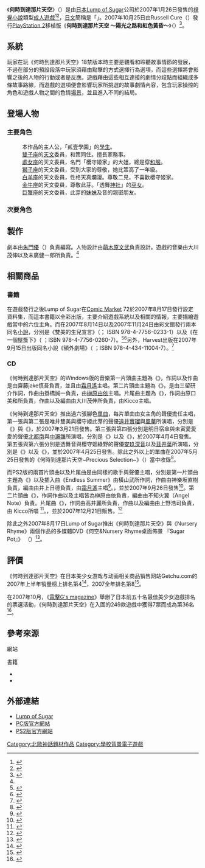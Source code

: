 {{Infobox animanga/Headerofja
|title= 何時到達那片天空
|image= Itsusora PS2.jpg
|size= 200x
|caption= 
|japanese= いつか、届く、あの空に。
|english= 
|kana= いつか、とどく、あのそらに。
|romaji= Itsuka, Todoku, Ano Sora ni.
|genre= 戀愛、傳奇
}}
{{Infobox animanga/name
|original= 
|official= 
|formal= 
|common= 何時到達那片天空<br>終有一日願遂彼空
}}
{{Infobox animanga/Game
|標題=
|類型=[[視覺小說|視覺小說]]
|使用平台=Windows 98/Me/2000/XP<br />[[PlayStation_2|PlayStation 2]]
|遊戲引擎=[[Ethornell|Ethornell]]
|開發團隊=[[Lump_of_Sugar|Lump of Sugar]]
|代理商=Lump of Sugar（PC）<br />Russell Cure（PS2）
|製作人={{lang|ja|かわうそ}}
|監製=
|腳本=朱門優
|程式=
|音樂=大川茂伸、末廣健一郎
|美術=[[萌木原文武|萌木原文武]]
|遊戲人數=1
|發售日=2007年1月26日（PC）<br />2007年10月25日（PS2）<br />2008年12月18日（PS2廉價版）
|對象年齡=18禁（PC）<br />[[CERO|CERO]] C（PS2）
|結局數=3（PC）<br />4（PS2）
}}
{{Infobox animanga/Footerofja}}

《'''何時到達那片天空'''》（{{lang|ja|いつか、届く、あの空に。}}）是由[[日本|日本]][[Lump_of_Sugar|Lump of Sugar]]公司於2007年1月26日發售的[[視覺小說|視覺小說]]類型[[日本成人遊戲|成人遊戲]]<ref  name= "C1">{{cite web|url=http://www.getchu.com/soft.phtml?id=297285|script-title=ja:いつか、届く、あの空に。 初回版（Lump of Sugar）|publisher=Getchu.com|date=2007-01-01|accessdate=2013-10-06|language=ja|archive-date=2020-01-07|archive-url=https://web.archive.org/web/20200107113730/http://www.getchu.com/soft.phtml?id=297285|dead-url=no}}</ref><ref  name= "C2">{{cite web |url=http://www.pc-game-clinic.net/review/2007/itsusora.html |script-title=ja:いつか、届く、あの空に。日語 |3= |publisher={{lang|ja|ドクター迦楼羅のPCゲームクリニック}} |accessdate=2013-10-07 |language=ja |archive-date=2020-10-28 |archive-url=https://web.archive.org/web/20201028221339/http://pc-game-clinic.net/review/2007/itsusora.html |dead-url=no }}</ref>，[[日文|日文]]簡稱是「{{lang|ja|いつ空}}」。2007年10月25日由Russell Cure（{{lang|ja|ラッセル・キュア}}）發行[[PlayStation_2|PlayStation 2]]移植版《'''何時到達那片天空 ～陽光之路和紅色黃昏～'''》（{{lang|ja|いつか、届く、あの空に。 ～陽の道と緋の昏と～}}）<ref>{{cite web|url=http://dengekionline.com/data/news/2007/6/22/244ac7846d4716225305301ac0e95817.html|script-title=ja:それは、雨を巡る優しく切ない物語――『いつか、届く、あの空に。』がPS2に登場|3=|publisher={{lang|ja|電撃オンライン}}|date=2007-06-11|accessdate=2013-10-07|language=ja|archive-date=2017-04-06|archive-url=https://web.archive.org/web/20170406111637/http://dengekionline.com/data/news/2007/6/22/244ac7846d4716225305301ac0e95817.html|dead-url=no}}</ref>。

==系統==
玩家在玩《何時到達那片天空》18禁版本時主要是觀看和聆聽故事情節的發展，不過在部分的預設段落中玩家須藉由點擊的方式選擇行為選項，而這些選擇將會影響之後的人物的行動或者是反應。遊戲藉由這些相互連接的劇情分歧點而組織成多條故事路線，而遊戲的選項便會影響玩家所挑選的故事劇情內容，包含玩家操控的角色和遊戲人物之間的色情[[计算机图形|場景]]，並且進入不同的結局。

== 登場人物 ==
=== 主要角色 ===
;{{nihongo|巽策|巽 策||聲：[[中村俊洋|中村俊洋]]（[[廣播劇CD|廣播劇CD]]）}}
:本作品的主人公，「貳壹學園」的[[學生|學生]]。
;{{nihongo|唯井雙美|唯井 ふたみ||聲：[[遠井実瑠|遠井実瑠]]<ref>{{cite web |url=http://www.famitsu.com/game/coming/2007/06/19/104,1182222785,73636,0,0.html |script-title=ja:少女たちと織りなす物語『いつか、届く、あの空に。 ～陽の道と緋の昏と～』 |publisher=Fami通.com |4= |date=2007-06-22 |accessdate=2013-10-07 |language=ja |archive-date=2017-04-06 |archive-url=https://web.archive.org/web/20170406201547/https://www.famitsu.com/game/coming/2007/06/19/104,1182222785,73636,0,0.html |dead-url=no }}</ref>}}
:[[雙子座|雙子座]]的[[天文|天文]]委員，和策同住。擅長家務事。
;{{nihongo|櫻守姬此芽|桜守姫 此芽||聲：[[風華|風華]]}}
:[[處女座|處女座]]的天文委員，名門「櫻守姬家」的大姐，總是穿[[和服|和服]]。
;{{nihongo|明日宿傘|明日宿 傘||聲：[[北都南|北都南]]}}
:[[獅子座|獅子座]]的天文委員，受到大家的尊敬，她比策高了一年級。
;{{nihongo|未寅愛愛愛|未寅 愛々々||聲：[[中瀬ひな|中瀬ひな]]}}
:[[白羊座|白羊座]]的天文委員，性格天真爛漫。尊敬二見，不喜歡櫻守姬家。
;{{nihongo|透舞音|透舞 のん||聲：[[安玖深音|安玖深音]]}}
:[[金牛座|金牛座]]的天文委員，尊敬此芽。「透舞[[神社|神社]]」的[[巫女|巫女]]。
;{{nihongo|櫻守姬綠野|桜守姫 みどの||聲：[[韮井叶|韮井叶]]}}
:[[巨蟹座|巨蟹座]]的天文委員，此芽的[[妹妹|妹妹]]及音的親密朋友。

=== 次要角色 ===
;{{nihongo|雲戌亥靜|雲戌亥 静||聲：[[水鏡_(配音員)|水鏡]]}}
:
;{{nihongo|午卯茂一|午卯 茂一||聲：[[犬野忠輔|犬野忠輔]]}}
:
;{{nihongo|申子菊乃丸|申子 菊乃丸||聲：[[間寺司|間寺司]]}}
:
;{{nihongo|酉-{丑}-|酉丑||聲：犬野忠輔}}
:
;{{nihongo|魔族|魔族||聲：[[山田悠|山田悠]]}}
:
;{{nihongo|御前|御前||聲：[[大花どん|大花どん]]}}
:
;{{nihongo||アズラエル|Azrael|聲：水鏡}}
:

== 製作 ==
劇本由[[朱門優|朱門優]]（{{Link-ja|朱門優|朱門優}}）負責編寫。人物設計由[[萌木原文武|萌木原文武]]負責設計。遊戲的音樂由大川茂伸以及末廣健一郎所負責。<ref name= "C1"/>

== 相關商品==
=== 書籍 ===
在遊戲發行之後Lump of Sugar在[[Comic_Market|Comic Market]] 72於2007年8月17日發行設定資料集，而這本書籍以全彩出版，主要介紹遊戲系統以及相關的情報，主要描繪遊戲當中的六位主角。而在2007年8月14日以及2007年11月24日由彩文館發行兩本同名[[小說|小說]]，分別是《雙美的生兒宣言》（{{lang|ja|いつか、届く、あの空に。 (1)ふたみの子づくり宣言!}}； ISBN 978-4-7756-0233-1）以及《在一個屋簷下》（ {{lang|ja|いつか、届く、あの空に。 (2)ひとつ屋根の下}}；ISBN 978-4-7756-0260-7）。<ref>{{cite web|url=http://www.amazon.co.jp/dp/4775602330/|title=いつか、届く、あの空に。〈1〉ふたみの子づくり宣言!|publisher=[[Amazon.co.jp|Amazon.co.jp]]|accessdate=2013年12月12日|language=ja}}</ref><ref>{{cite web|url=http://www.amazon.co.jp/dp/4775602608/|title=いつか、届く、あの空に。 2 ひとつ屋根の下|publisher=[[Amazon.co.jp|Amazon.co.jp]]|accessdate=2013年12月12日|language=ja}}</ref>另外，Harvest出版在2007年9月15日出版同名小說《額外劇場》（ {{lang|ja|いつか、届く、あの空に。 おまけ劇場}}；ISBN 978-4-434-11004-7）。<ref>{{cite web|url=http://www.amazon.co.jp/dp/4434110047/|title=いつか、届く、あの空に。《おまけ劇場》|publisher=[[Amazon.co.jp|Amazon.co.jp]]|accessdate=2013年12月12日|language=ja}}</ref>

=== CD ===
《何時到達那片天空》的Windows版的音樂第一片頭曲主題為《{{lang|ja|あの雲の向こうへ}}》，作詞以及作曲是由齋藤jake慎吾負責，並且由[[霜月遙|霜月遙]]主唱。第二片頭曲主題為《{{lang|ja|SHOOTING STAR}}》，是由三留研介作詞，作曲由掛橋誠一負責，由[[榊原由依|榊原由依]]主唱。片尾曲主題為《{{lang|ja|届く心、抱きしめて。}}》，作詞由原口美和所負責，作曲以及編曲由大川茂伸所負責，由Kicco主唱。

《何時到達那片天空》推出過六張腳色[[單曲|單曲]]，每片單曲由女主角的聲優擔任主唱，第一張與第二張是唯井雙美與櫻守姬此芽的聲優[[遠井實瑠|遠井實瑠]]與[[風華|風華]]所演唱，分別是《{{lang|ja|羅針盤（コンパス）}}》與《{{lang|ja|月夜の君と空の上}}》，於2007年3月21日發售。第三張與第四張分別是明日宿傘與未寅愛愛愛的聲優[[北都南|北都南]]與[[中瀨雛|中瀨雛]]所演唱，分別是《{{lang|ja|空の近くで}}》以及《{{lang|ja|ほんとはね、}}》，於2007年4月4日發售。第五張與第六張分別是透舞音與櫻守姬綠野的聲優[[安玖深音|安玖深音]]以及[[韮井葉|韮井葉]]所演唱，分別是《{{lang|ja|あわい夢}}》以及《{{lang|ja|星が降る時}}》，並於2007年4月25日發售。除此之外以上的單曲在2007年5月25日發售的《何時到達那片天空~Precious Selection~》（{{lang|ja|いつか、届く、あの空に。~Precious Selection~}}）當中收錄<ref>{{cite web|script-title=ja:いつか、届く、あの空に。~Precious Selection~|url=http://www.amazon.co.jp/dp/B000P0I8BI|publisher=[[Amazon.co.jp|Amazon.co.jp]]|accessdate=2013年10月7日|language=ja}}</ref>。

而PS2版的兩首片頭曲以及片尾曲是由同樣的歌手與聲優主唱，分別是第一片頭曲主題為《{{lang|ja|星空の坂道}}》以及插入曲《Endless Summer》由橫山武所作詞，作曲由神樂坂直樹負責，編曲由井上日德負責，由[[霜月遙|霜月遙]]主唱<ref>{{cite web |url=http://www.famitsu.com/interview/article/2007/08/22/668,1187768217,76865,0,0.html |script-title=ja:『いつか、届く、あの空に。 ～陽の道と緋の昏と～』のオープニング曲を歌う霜月はるかインタビュー！ |publisher=Fami通.com |date=2007-08-22 |accessdate=2013-10-07 |language=ja |archive-date=2015-09-24 |archive-url=https://web.archive.org/web/20150924121046/http://www.famitsu.com/interview/article/2007/08/22/668,1187768217,76865,0,0.html |dead-url=no }}</ref>。，並於2007年9月26日發售<ref>{{cite web|url=http://www.amazon.co.jp/dp/B000ULV2Q0/|script-title=ja:星空の坂道（Single, Maxi）|publisher=[[Amazon.co.jp|Amazon.co.jp]]|accessdate=2013年1月30日|language=ja}}</ref>。第二片頭曲《{{lang|ja|SHINING STAR}}》，作詞作曲以及主唱皆為榊原由依負責，編曲由不知火翼（Angel Note）負責。片尾曲《{{lang|ja|星空へのモノローグ}}》，作詞由高井麗所負責，作曲以及編曲由上野浩司負責，由 Kicco所唱
<ref>{{cite web|url=http://dengekionline.com/data/news/2007/12/21/0ad6b4ede6e5e7a8d48799e2dd0afe98.html|script-title=ja:PS2『いつか、届く、あの空に。』のEDテーマを歌うKiccoさんに直撃インタビュー！|3=|publisher={{lang|ja|電撃オンライン}}|date=2007-12-21|accessdate=2013-10-07|language=ja|archive-date=2016-03-04|archive-url=https://web.archive.org/web/20160304102348/http://dengekionline.com/data/news/2007/12/21/0ad6b4ede6e5e7a8d48799e2dd0afe98.html|dead-url=no}}</ref>。，並於2007年12月21日販售。<ref>{{cite web|url=http://www.amazon.co.jp/dp/B000XZT6RA/|script-title=ja:「いつか,届く,あの空に。」PS2版ED~星空へのモノローグ/PC版ED~届く心,抱きしめて。日語（Single, Maxi）|publisher=[[Amazon.co.jp|Amazon.co.jp]]|accessdate=2013年1月30日|language=ja}}</ref>

除此之外2007年8月17日Lump of Sugar推出《何時到達那片天空》與《Nursery Rhyme》兩個作品的多媒體DVD《何空&Nursery Rhyme桌面佈景 『Sugar Pot』》 （{{lang|ja|いつ空＆ナーサリィ☆ライムデスクトップアクセサリー「しゅが☆ぽ！」}}）<ref>{{cite web |url=http://www.lumpofsugar.co.jp/product/sugarpot/ |title=『いつ空＆ナーサリィ☆ライムデスクトップアクセサリー「しゅが☆ぽ！」 |publisher=Lump of Sugar |accessdate=2013-10-07 |language=ja |archive-date=2009-08-22 |archive-url=https://web.archive.org/web/20090822045340/http://www.lumpofsugar.co.jp/product/sugarpot/ |dead-url=no }}</ref>。

== 評價 ==
《何時到達那片天空》在日本美少女游戏与动画相关商品销售网站Getchu.com的2007年上半年销量榜上排名第4<ref>{{cite web|url=http://www.getchu.com/pc/2007-1salesranking.html|title=2007年上半期　ゲーム・セールスランキング|publisher=Getchu.com|accessdate=2013年8月8日|language=Ja|archive-date=2018年10月3日|archive-url=https://web.archive.org/web/20181003064703/http://www.getchu.com/pc/2007-1salesranking.html|dead-url=no}}</ref>，2007全年排名第8<ref>{{cite web|url=http://www.getchu.com/pc/salesranking2007.html|title=2007年ゲーム・セールスランキング|publisher=Getchu.com|accessdate=2013年8月8日|language=ja|archive-date=2018年12月16日|archive-url=https://web.archive.org/web/20181216032024/http://www.getchu.com/pc/salesranking2007.html|dead-url=no}}</ref>。

在2007年10月，《[[電擊G's_magazine|電擊G's magazine]]》舉辦了日本前五十名最佳美少女遊戲排名的票選活動，《何時到達那片天空》在入圍的249款遊戲中獲得7票而成為第36名<ref>{{cite web |url=http://gs.dengeki.com/ranking/index.html |archiveurl=https://web.archive.org/web/20080704113955/http://gs.dengeki.com/ranking/index.html |archivedate=2008年7月4日 |script-title=ja:読者が選ぶ MY BEST ギャルゲーランキング50 |author=[[ASCII_Media_Works|ASCII Media Works]] |publisher=《[[電擊G's_magazine|電擊G's magazine]]》 |language=ja |accessdate=2015年5月14日 |deadurl=yes }}</ref>。

== 參考來源 ==
<div class="references-2column">
;網站
<references />
;書籍
* {{cite book zh|author=Lump of Sugar|script-title=ja:いつか、届く、あの空に。 ビジュアルファンブック|publisher=Lump of Sugar|date=2007年8月17日|location=日本|language=ja|}}
* {{cite book zh|author=[[MediaWorks|MediaWorks]]|script-title=ja:電撃PlayStationVol.391|publisher=MediaWorks|date=2007年6月22日|url=http://dengekionline.com/data/news/2007/6/22/de6dcd679f0e222333fb4a75c65dd726.html|location=日本東京|language=ja|8=|title=|access-date=2013年10月7日|archive-date=2016年3月4日|archive-url=https://web.archive.org/web/20160304112855/http://dengekionline.com/data/news/2007/6/22/de6dcd679f0e222333fb4a75c65dd726.html|dead-url=no}}
</div>

== 外部連結 ==
* [http://www.lumpofsugar.co.jp/ Lump of Sugar]{{Wayback|url=http://www.lumpofsugar.co.jp/ |date=20080913123953 }} {{ja icon}}
* [http://www.lumpofsugar.co.jp/product/itsusora/index.html PC版官方網站] {{Wayback|url=http://www.lumpofsugar.co.jp/product/itsusora/index.html |date=20201025001000 }} {{ja icon}}
* [http://www.lumpofsugar.co.jp/itsusora_cs/index.html PS2版官方網站] {{Wayback|url=http://www.lumpofsugar.co.jp/itsusora_cs/index.html |date=20200923084749 }}{{ja icon}}

{{Lump of Sugar}}

{{Cat also|Itsukatodokuanosorani|2007年日本成人遊戲|美少女遊戲|視覺小說|PlayStation 2遊戲|Windows游戏}}
[[Category:北歐神話題材作品|Category:北歐神話題材作品]][[Category:學校背景電子遊戲|Category:學校背景電子遊戲]]